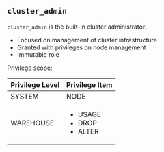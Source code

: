 ## `cluster_admin`

`cluster_admin` is the built-in cluster administrator.

- Focused on management of cluster infrastructure
- Granted with privileges on node management
- Immutable role

Privilege scope:

| Privilege Level   | Privilege Item |
| ----------------- | -------------- |
| SYSTEM            | NODE           |
| WAREHOUSE         | <ul><li>USAGE</li><li>DROP</li><li>ALTER</li></ul> |
